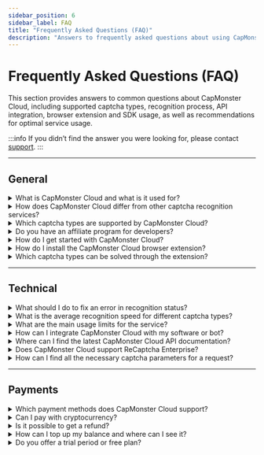 ```yaml
---
sidebar_position: 6
sidebar_label: FAQ
title: "Frequently Asked Questions (FAQ)"
description: "Answers to frequently asked questions about using CapMonster Cloud."
---
```


# Frequently Asked Questions (FAQ)

This section provides answers to common questions about CapMonster Cloud, including supported captcha types, recognition process, API integration, browser extension and SDK usage, as well as recommendations for optimal service usage.

:::info
If you didn’t find the answer you were looking for, please contact [support](https://helpdesk.zennolab.com/conversation/new).
:::

---

## General

<details>
  <summary>What is CapMonster Cloud and what is it used for?</summary>
  <div style={{ fontWeight: 'normal' }}>
    <p>
      <strong>CapMonster Cloud</strong> is a cloud service that helps automatically recognize various captcha types:  
      reCaptcha V2, reCaptcha V3, reCaptcha v2 Enterprise, GeeTest, Amazon (AWS WAF), Cloudflare Turnstile, Cloudflare Challenge, and more.
    </p>
  </div>
</details>

<details>
  <summary>How does CapMonster Cloud differ from other captcha recognition services?</summary>
  <div style={{ fontWeight: 'normal' }}>
    <p><strong>Advantages of CapMonster Cloud:</strong></p>
    <ul style={{ color: 'black' }}>
      <li><strong>Reliability and scalability:</strong> the system works stably under any load, handles large volumes of tasks, and scales as your project grows.</li>
      <li><strong>Built-in proxies:</strong> in most cases, you won’t need to connect your own proxies.</li>
      <li><strong>No software installation required:</strong> all you need is an internet connection and your API key.</li>
      <li><strong>Support for all major captcha types:</strong> from popular to rare and non-standard types.</li>
      <li><strong>Flexible and transparent pricing:</strong> suitable for both small businesses and large-scale projects.</li>
    </ul>
  </div>
</details>

<details>
  <summary>Which captcha types are supported by CapMonster Cloud?</summary>
  <div style={{ fontWeight: 'normal' }}>
    <p>Supported types:</p>
    <ul style={{ color: 'black' }}>
      <li>reCaptcha V2, reCaptcha V3, reCaptcha Enterprise V2</li>
      <li>GeeTest</li>
      <li>DataDome</li>
      <li>Amazon (AWS WAF)</li>
      <li>Cloudflare Turnstile/Challenge</li>
      <li>Imperva (Incapsula)</li>
      <li>Text captcha (ImageToTextTask), complex image captchas (BLS, Shein, etc.)</li>
      <li>Basilisk, TenDl, Prosopo, Binance, Temu</li>
      <li>Yidun (NECaptcha)</li>
      <li>MTCaptcha</li>
      <li>Altcha</li>
    </ul>
  </div>
</details>

<details>
  <summary>Do you have an affiliate program for developers?</summary>
  <div style={{ fontWeight: 'normal' }}>
    <p>Yes, the affiliate program allows you to earn up to <strong>30%</strong> of users’ spending on captcha solving.</p>
  </div>
</details>

<details>
  <summary>How do I get started with CapMonster Cloud?</summary>
  <div style={{ fontWeight: 'normal' }}>
    <ol style={{ color: 'black' }}>
      <li>Register on the <a href="https://dash.capmonster.cloud/?culture=en" target="_blank" rel="noopener noreferrer">website</a>.</li>
      <li>Top up your balance.</li>
      <li>Use your personal <strong>API key</strong> to integrate with your project.</li>
    </ol>
    <p>You can also download the <a href="https://capmonster.cloud/en/browser-extension-captcha" target="_blank" rel="noopener noreferrer">CapMonster Cloud browser extension</a>.</p>
  </div>
</details>

<details>
  <summary>How do I install the CapMonster Cloud browser extension?</summary>
  <div style={{ fontWeight: 'normal' }}>
    <ol style={{ color: 'black' }}>
      <li>Download the extension for <a href="https://chrome.google.com/webstore/detail/capmonster-cloud-%E2%80%94-automa/pabjfbciaedomjjfelfafejkppknjleh?hl=en" target="_blank" rel="noopener noreferrer">Firefox</a>.</li>
      <li>Activate the extension, enter your <strong>API key</strong>, and make sure you have a positive balance.</li>
      <li>Configure it and start solving captchas.</li>
    </ol>
    <p>For more details, see the <a href="https://docs.capmonster.cloud/docs/extension" target="_blank" rel="noopener noreferrer">Extension</a> section in the documentation.</p>
  </div>
</details>

<details>
  <summary>Which captcha types can be solved through the extension?</summary>
  <div style={{ fontWeight: 'normal' }}>
    <ul style={{ color: 'black' }}>
      <li>ReCaptcha V2, ReCaptcha V3, ReCaptcha Enterprise V2</li>
      <li>GeeTest</li>
      <li>Cloudflare Turnstile / Challenge</li>
      <li>Text captcha (ImageToTextTask)</li>
      <li>Binance Captcha</li>
      <li>BLS Captcha</li>
    </ul>
  </div>
</details>

<hr/>

## Technical

<details>
  <summary>What should I do to fix an error in recognition status?</summary>
  <div style={{ fontWeight: 'normal' }}>
    <p>Example errors:</p>
    <ul style={{ color: 'black' }}>
      <li><strong>ERROR_KEY_DOES_NOT_EXIST</strong> — invalid or non-existent API key. Check your key.</li>
      <li><strong>ERROR_ZERO_BALANCE</strong> — balance is zero. Top up your balance to continue.</li>
      <li><strong>ERROR_CAPTCHA_UNSOLVABLE</strong> — the request may be incorrect, captcha type is not supported, or the captcha itself is damaged or displayed incorrectly. We recommend carefully checking your request parameters and ensuring the selected captcha type is supported by CapMonster Cloud.</li>
    </ul>
    <p>See the <a href="https://docs.capmonster.cloud/docs/api/api-errors" target="_blank" rel="noopener noreferrer">error documentation</a> or contact support.</p>
  </div>
</details>

<details>
  <summary>What is the average recognition speed for different captcha types?</summary>
  <div style={{ fontWeight: 'normal' }}>
    <p>On average <strong>1 to 30 seconds</strong>, depending on the captcha type.</p>
  </div>
</details>

<details>
  <summary>What are the main usage limits for the service?</summary>
  <div style={{ fontWeight: 'normal' }}>
    <p>
      There is a limit of <strong>120 requests per task</strong> to get the result. This means that after creating a task via <code>createTask</code>, you can periodically check its status using <code>getTaskResult</code>, but it is recommended not to do this more often than once every 2–5 seconds.
    </p>
  </div>
</details>

<details>
  <summary>How can I integrate CapMonster Cloud with my software or bot?</summary>
  <div style={{ fontWeight: 'normal' }}>
    <p>Use your <strong>API key</strong> to connect. There are also <a href="https://docs.capmonster.cloud/docs/getting-start#code-examples" target="_blank" rel="noopener noreferrer">libraries</a> available to integrate the CapMonster Cloud API into your code.</p>
  </div>
</details>

<details>
  <summary>Where can I find the latest CapMonster Cloud API documentation?</summary>
  <div style={{ fontWeight: 'normal' }}>
    <p>In the <a href="https://docs.capmonster.cloud/docs/category/api" target="_blank" rel="noopener noreferrer">API</a> section on the website.</p>
  </div>
</details>

<details>
  <summary>Does CapMonster Cloud support ReCaptcha Enterprise?</summary>
  <div style={{ fontWeight: 'normal' }}>
    <p>The service supports standard <strong>ReCaptcha v2/v3</strong> and <strong>ReCaptcha Enterprise V2</strong>.</p>
  </div>
</details>

<details>
  <summary>How can I find all the necessary captcha parameters for a request?</summary>
  <div style={{ fontWeight: 'normal' }}>
    <p>Parameters can be obtained through:</p>
    <ul style={{ color: 'black' }}>
      <li><strong>Browser developer tools</strong>.</li>
      <li><strong>Parser scripts</strong> (see details in the captcha types section under <em>"How to find all necessary parameters for task creation"</em>).</li>
      <li><strong>CapMonster Cloud Extension</strong> — provides all required parameters for various captcha types (see the <a href="https://docs.capmonster.cloud/docs/extension/extension-main#captcha-parameter-mapping" target="_blank" rel="noopener noreferrer">"Parameter Mapping"</a> section for details).</li>
    </ul>
  </div>
</details>

<hr/>

## Payments

<details>
  <summary>Which payment methods does CapMonster Cloud support?</summary>
  <div style={{ fontWeight: 'normal' }}>
    <ul style={{ color: 'black' }}>
      <li>Bank cards</li>
      <li>Cryptocurrencies</li>
      <li>Other popular methods</li>
    </ul>
    <p>(See details in the <a href="https://dash.capmonster.cloud/SelectPaymentType" target="_blank" rel="noopener noreferrer">Payments</a> section).</p>
  </div>
</details>

<details>
  <summary>Can I pay with cryptocurrency?</summary>
  <div style={{ fontWeight: 'normal' }}>
    <p>Yes, cryptocurrency payments are supported.</p>
  </div>
</details>

<details>
  <summary>Is it possible to get a refund?</summary>
  <div style={{ fontWeight: 'normal' }}>
    <p>Yes, a refund is possible within <strong>3 days</strong> after purchase if the service does not meet your needs.</p>
  </div>
</details>

<details>
  <summary>How can I top up my balance and where can I see it?</summary>
  <div style={{ fontWeight: 'normal' }}>
    <p>You can top up your balance in your <a href="https://capmonster.cloud/Dashboard" target="_blank" rel="noopener noreferrer">account dashboard</a>, where your current balance is also displayed.</p>
  </div>
</details>

<details>
  <summary>Do you offer a trial period or free plan?</summary>
  <div style={{ fontWeight: 'normal' }}>
    <p>Yes, a <strong>$0,1</strong> test balance is provided upon request to support. ZennoPoster users also receive a bonus of 5,000 free captchas for testing the service.</p>
  </div>
</details>
